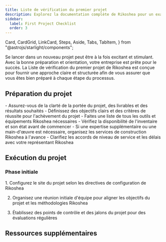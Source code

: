```yaml
---
title: Liste de vérification du premier projet
description: Explorez la documentation complète de Rikoshea pour un examen approfondi de nos outils haut de gamme et services de construction.
sidebar:
  label: First Project Checklist
  order: 3
---
```

  Card,
  CardGrid,
  LinkCard,
  Steps,
  Aside,
  Tabs,
  TabItem,
} from "@astrojs/starlight/components";

Se lancer dans un nouveau projet peut être à la fois excitant et stimulant. Avec la bonne préparation et orientation, votre entreprise est prête pour le succès. La Liste de vérification du premier projet de Rikoshea est conçue pour fournir une approche claire et structurée afin de vous assurer que vous êtes bien préparé à chaque étape du processus.

## Préparation du projet

<CardGrid>
  <Card title="Portée et objectifs">
    - Assurez-vous de la clarté de la portée du projet, des livrables et des résultats souhaités
    - Définissez des objectifs clairs et des critères de réussite pour l'achèvement du projet
  </Card>
  <Card title="Outils et équipement">
    - Faites une liste de tous les outils et équipements Rikoshea nécessaires
    - Vérifiez la disponibilité de l'inventaire et son état avant de commencer
  </Card>
  <Card title="Organisation des services">
    - Si une expertise supplémentaire ou une main-d'œuvre est nécessaire, organisez les services de construction Rikoshea à l'avance
    - Clarifiez les accords de niveau de service et les délais avec votre représentant Rikoshea
  </Card>
</CardGrid>

## Exécution du projet
### Phase initiale
<Steps>
1. Configurez le site du projet selon les directives de configuration de Rikoshea

2. Organisez une réunion initiale d'équipe pour aligner les objectifs du projet et les méthodologies Rikoshea

3. Établissez des points de contrôle et des jalons du projet pour des évaluations régulières
</Steps>


## Ressources supplémentaires
<CardGrid>
<LinkCard
  title="Guides détaillés"
  description="Accédez à une documentation approfondie et aux manuels d'utilisation des outils et services Rikoshea."
  href="fr/guides/getting-started"
/>
<LinkCard
  title="Contacts de support"
  description="Gardez à portée de main les coordonnées du support Rikoshea, disponible pour vous aider tout au long de votre projet."
  href="fr/guides/getting-started"
/>
<LinkCard
  title="Apprentissage avancé"
  description="Explorez d'autres ressources éducatives fournies par Rikoshea pour affiner vos compétences et vos connaissances."
  href="fr/guides/getting-started"
/>
</CardGrid>
